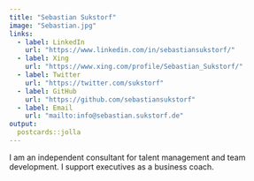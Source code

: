 ```yaml
---
title: "Sebastian Sukstorf"
image: "Sebastian.jpg"
links:
  - label: LinkedIn
    url: "https://www.linkedin.com/in/sebastiansukstorf/"
  - label: Xing
    url: "https://www.xing.com/profile/Sebastian_Sukstorf/"
  - label: Twitter
    url: "https://twitter.com/sukstorf"
  - label: GitHub
    url: "https://github.com/sebastiansukstorf"
  - label: Email
    url: "mailto:info@sebastian.sukstorf.de"
output:
  postcards::jolla
---
```

 
I am an independent consultant for talent management and team development. I support executives as a business coach.
